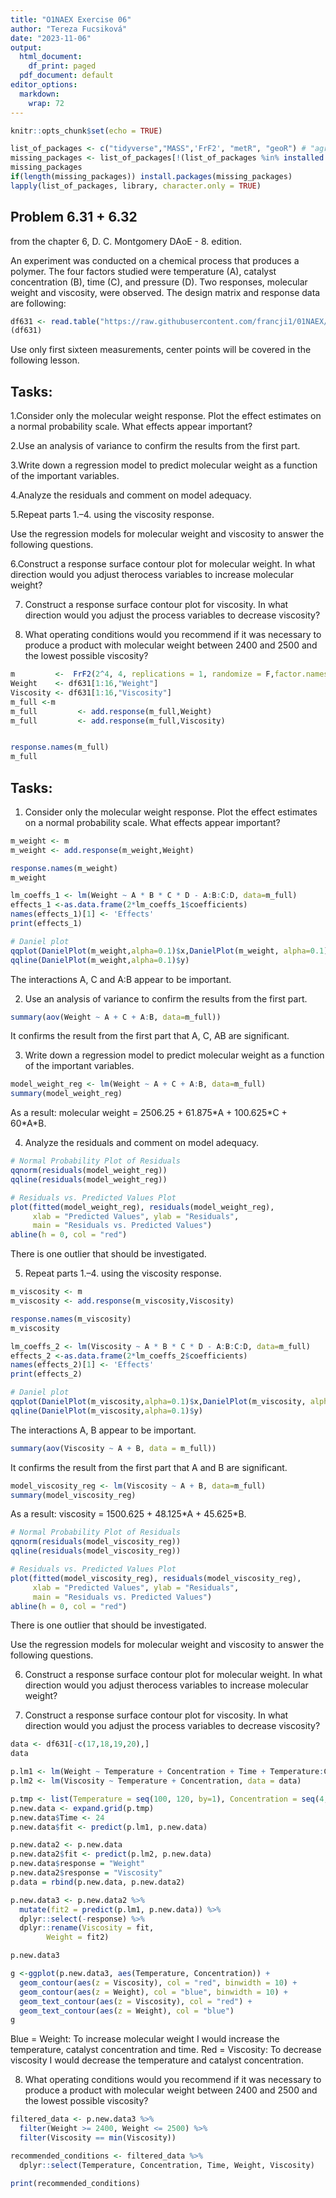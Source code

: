 ```yaml
---
title: "O1NAEX Exercise 06"
author: "Tereza Fucsiková"
date: "2023-11-06"
output:
  html_document:
    df_print: paged
  pdf_document: default
editor_options:
  markdown:
    wrap: 72
---
```


```r
knitr::opts_chunk$set(echo = TRUE)
```

```r
list_of_packages <- c("tidyverse","MASS",'FrF2', "metR", "geoR") # "agricolae","nortest","lattice","pwr",
missing_packages <- list_of_packages[!(list_of_packages %in% installed.packages()[,"Package"])]
missing_packages
if(length(missing_packages)) install.packages(missing_packages)
lapply(list_of_packages, library, character.only = TRUE)
```



## Problem 6.31 + 6.32

from the chapter 6, D. C. Montgomery DAoE - 8. edition.

An experiment was conducted on a chemical process that produces a
polymer. The four factors studied were temperature (A), catalyst
concentration (B), time (C), and pressure (D). Two responses, molecular
weight and viscosity, were observed. The design matrix and response data
are following:

```r
df631 <- read.table("https://raw.githubusercontent.com/francji1/01NAEX/main/data/Problem_6_31.txt",header=TRUE,sep=";")
(df631)
```

Use only first sixteen measurements, center points will be covered in
the following lesson.

## Tasks:

1.Consider only the molecular weight response. Plot the effect 
estimates on a normal probability scale. What effects appear
important?

2.Use an analysis of variance to confirm the results from the first 
part.

3.Write down a regression model to predict molecular weight as a
  function of the important variables.
  
4.Analyze the residuals and comment on model adequacy.

5.Repeat parts 1.--4. using the viscosity response.


Use the regression models for molecular weight and viscosity to answer
the following questions. 

6.Construct a response surface contour plot
for molecular weight. In what direction would you adjust therocess
variables to increase molecular weight? 

7. Construct a response surface
contour plot for viscosity. In what direction would you adjust the
process variables to decrease viscosity? 

8. What operating conditions
would you recommend if it was necessary to produce a product with
molecular weight between 2400 and 2500 and the lowest possible
viscosity?

```r
m         <-  FrF2(2^4, 4, replications = 1, randomize = F,factor.names = c("A", "B","C", "D"))
Weight    <- df631[1:16,"Weight"]
Viscosity <- df631[1:16,"Viscosity"]
m_full <-m
m_full         <- add.response(m_full,Weight)
m_full         <- add.response(m_full,Viscosity)


response.names(m_full)
m_full
```

## Tasks:

1.  Consider only the molecular weight response. Plot the effect
    estimates on a normal probability scale. What effects appear
    important?

```r
m_weight <- m
m_weight <- add.response(m_weight,Weight)

response.names(m_weight)
m_weight
```

```r
lm_coeffs_1 <- lm(Weight ~ A * B * C * D - A:B:C:D, data=m_full)
effects_1 <-as.data.frame(2*lm_coeffs_1$coefficients)
names(effects_1)[1] <- 'Effects'
print(effects_1)
```

```r
# Daniel plot
qqplot(DanielPlot(m_weight,alpha=0.1)$x,DanielPlot(m_weight, alpha=0.1)$y)
qqline(DanielPlot(m_weight,alpha=0.1)$y)
```
The interactions A, C and A:B appear to be important.



2.  Use an analysis of variance to confirm the results from the first
    part.

```r
summary(aov(Weight ~ A + C + A:B, data=m_full))
```
It confirms the result from the first part that A, C, AB are
significant.



3.  Write down a regression model to predict molecular weight as a
    function of the important variables.

```r
model_weight_reg <- lm(Weight ~ A + C + A:B, data=m_full)
summary(model_weight_reg)
```
As a result: molecular weight = 2506.25 + 61.875\*A + 100.625\*C +
60\*A\*B.



4.  Analyze the residuals and comment on model adequacy.

```r
# Normal Probability Plot of Residuals
qqnorm(residuals(model_weight_reg))
qqline(residuals(model_weight_reg))

# Residuals vs. Predicted Values Plot
plot(fitted(model_weight_reg), residuals(model_weight_reg), 
     xlab = "Predicted Values", ylab = "Residuals",
     main = "Residuals vs. Predicted Values")
abline(h = 0, col = "red")

```
There is one outlier that should be investigated.



5.  Repeat parts 1.--4. using the viscosity response.

```r
m_viscosity <- m
m_viscosity <- add.response(m_viscosity,Viscosity)

response.names(m_viscosity)
m_viscosity
```

```r
lm_coeffs_2 <- lm(Viscosity ~ A * B * C * D - A:B:C:D, data=m_full)
effects_2 <-as.data.frame(2*lm_coeffs_2$coefficients)
names(effects_2)[1] <- 'Effects'
print(effects_2)
```

```r
# Daniel plot
qqplot(DanielPlot(m_viscosity,alpha=0.1)$x,DanielPlot(m_viscosity, alpha=0.1)$y)
qqline(DanielPlot(m_viscosity,alpha=0.1)$y)
```

The interactions A, B appear to be important.

```r
summary(aov(Viscosity ~ A + B, data = m_full))
```
It confirms the result from the first part that A and B are significant.



```r
model_viscosity_reg <- lm(Viscosity ~ A + B, data=m_full)
summary(model_viscosity_reg)
```
As a result: viscosity = 1500.625 + 48.125\*A + 45.625\*B.



```r
# Normal Probability Plot of Residuals
qqnorm(residuals(model_viscosity_reg))
qqline(residuals(model_viscosity_reg))

# Residuals vs. Predicted Values Plot
plot(fitted(model_viscosity_reg), residuals(model_viscosity_reg), 
     xlab = "Predicted Values", ylab = "Residuals",
     main = "Residuals vs. Predicted Values")
abline(h = 0, col = "red")

```
There is one outlier that should be investigated.




Use the regression models for molecular weight and viscosity to answer
the following questions.

6.  Construct a response surface contour plot for molecular weight. In
    what direction would you adjust therocess variables to increase
    molecular weight?

7.  Construct a response surface contour plot for viscosity. In what
    direction would you adjust the process variables to decrease
    viscosity?

```r
data <- df631[-c(17,18,19,20),]
data
```

```r
p.lm1 <- lm(Weight ~ Temperature + Concentration + Time + Temperature:Concentration, data = data)
p.lm2 <- lm(Viscosity ~ Temperature + Concentration, data = data)
```

```r
p.tmp <- list(Temperature = seq(100, 120, by=1), Concentration = seq(4, 8, by = 1))
p.new.data <- expand.grid(p.tmp)
p.new.data$Time <- 24
p.new.data$fit <- predict(p.lm1, p.new.data)

p.new.data2 <- p.new.data
p.new.data2$fit <- predict(p.lm2, p.new.data)
p.new.data$response = "Weight"
p.new.data2$response = "Viscosity"
p.data = rbind(p.new.data, p.new.data2)

p.new.data3 <- p.new.data2 %>%
  mutate(fit2 = predict(p.lm1, p.new.data)) %>%
  dplyr::select(-response) %>%
  dplyr::rename(Viscosity = fit, 
        Weight = fit2)

p.new.data3
```

```r
g <-ggplot(p.new.data3, aes(Temperature, Concentration)) +
  geom_contour(aes(z = Viscosity), col = "red", binwidth = 10) +
  geom_contour(aes(z = Weight), col = "blue", binwidth = 10) +
  geom_text_contour(aes(z = Viscosity), col = "red") +
  geom_text_contour(aes(z = Weight), col = "blue")
g
```
Blue = Weight: To increase molecular weight I would increase the
temperature, catalyst concentration and time. Red = Viscosity: To
decrease viscosity I would decrease the temperature and catalyst
concentration.




8.  What operating conditions would you recommend if it was necessary to
    produce a product with molecular weight between 2400 and 2500 and
    the lowest possible viscosity?

```r
filtered_data <- p.new.data3 %>%
  filter(Weight >= 2400, Weight <= 2500) %>%
  filter(Viscosity == min(Viscosity))

recommended_conditions <- filtered_data %>%
  dplyr::select(Temperature, Concentration, Time, Weight, Viscosity)

print(recommended_conditions)
```

